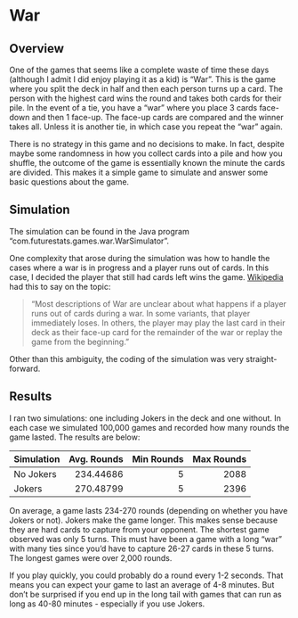 # War

## Overview

One of the games that seems like a complete waste of time these days (although I admit I did enjoy playing it as a kid) is "War". This is the game where you split the deck in half and then each person turns up a card.  The person with the highest card wins the round and takes both cards for their pile. In the event of a tie, you have a "war" where you place 3 cards face-down and then 1 face-up.  The face-up cards are compared and the winner takes all. Unless it is another tie, in which case you repeat the "war" again.

There is no strategy in this game and no decisions to make. In fact, despite maybe some randomness in how you collect cards into a pile and how you shuffle, the outcome of the game is essentially known the minute the cards are divided. This makes it a simple game to simulate and answer some basic questions about the game.

## Simulation

The simulation can be found in the Java program "com.futurestats.games.war.WarSimulator".

One complexity that arose during the simulation was how to handle the cases where a war is in progress and a player runs out of cards. In this case, I decided the player that still had cards left wins the game.  [Wikipedia](https://en.wikipedia.org/wiki/War_(card_game)) had this to say on the topic:

> "Most descriptions of War are unclear about what happens if a player runs out of cards during a war. In some variants, that player immediately loses. In others, the player may play the last card in their deck as their face-up card for the remainder of the war or replay the game from the beginning."

Other than this ambiguity, the coding of the simulation was very straight-forward.

## Results

I ran two simulations: one including Jokers in the deck and one without. In each case we simulated 100,000 games and recorded how many rounds the game lasted. The results are below:

| Simulation | Avg. Rounds | Min Rounds | Max Rounds |
|:-----------|------------:|-----------:|-----------:|
| No Jokers  | 234.44686   | 5          | 2088       |
| Jokers     | 270.48799   | 5          | 2396       |

On average, a game lasts 234-270 rounds (depending on whether you have Jokers or not). Jokers make the game longer. This makes sense because they are hard cards to capture from your opponent. The shortest game observed was only 5 turns. This must have been a game with a long "war" with many ties since you'd have to capture 26-27 cards in these 5 turns. The longest games were over 2,000 rounds.

If you play quickly, you could probably do a round every 1-2 seconds. That means you can expect your game to last an average of 4-8 minutes. But don't be surprised if you end up in the long tail with games that can run as long as 40-80 minutes - especially if you use Jokers.
